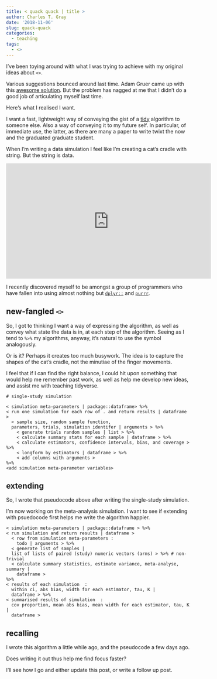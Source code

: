 ```yaml
---
title: < quack quack | title > 
author: Charles T. Gray
date: '2018-11-06'
slug: quack-quack
categories:
  - teaching
tags:
  - <>
---
```


I've been toying around with what I was trying to achieve with my original ideas
about `<>`. 

Various suggestions bounced around last time. Adam Gruer came up with this [awesome solution](https://github.com/adam-gruer/quack_quack). But the problem has nagged at me that I didn't do a good job of articulating myself last time.

Here's what I realised I want. 

I want a fast, lightweight way of conveying the 
gist of a [tidy](https://www.tidyverse.org/) algorithm to someone else. Also a way of conveying it to my future self. In particular, of immediate use, the latter, as there are many a paper to write twixt the now and the graduated graduate student.

When I'm writing a data simulation I feel like I'm creating a cat's cradle with string. But the string is data. 

<iframe width="560" height="315" src="https://www.youtube.com/embed/VpHTPnrYLzQ" frameborder="0" allow="accelerometer; autoplay; encrypted-media; gyroscope; picture-in-picture" allowfullscreen></iframe>

I recently discovered myself to be amongst a group of programmers who have fallen into using almost nothing but [`dplyr::`](https://dplyr.tidyverse.org/) and [`purrr`](https://purrr.tidyverse.org/).

## new-fangled `<>`

So, I got to thinking I want a way of expressing the algorithm, as well as convey what state the data is in, at each step of the algorithm. Seeing as I tend to ` %>% ` my algorithms, anyway, it's natural to use the symbol analogously.  

Or is it? Perhaps it creates too much busywork. The idea is to capture the shapes of the cat's cradle, not the minutiae of the finger movements. 

I feel that if I can find the right balance, I could hit upon something that
would help me remember past work, as well as help me develop new ideas,
and assist me with teaching tidyverse. 

```{}
# single-study simulation

< simulation meta-parameters | package::dataframe> %>% 
< run one simulation for each row of . and return results | dataframe > 
  < sample size, random sample function, 
  parameters, trials, simulation identifer | arguments > %>% 
    < generate trials random samples | list > %>% 
    < calculate summary stats for each sample | dataframe > %>% 
    < calculate estimators, confidence intervals, bias, and coverage > %>% 
    < longform by estimators | dataframe > %>% 
    < add columns with arguments >
%>%
<add simulation meta-parameter variables>
```

## extending

So, I wrote that pseudocode above after writing the single-study simulation. 

I'm now working on the meta-analysis simulation. I want to see if extending with 
psuedocode first helps me write the algorithm happier.

```{}
< simulation meta-parameters | package::dataframe > %>% 
< run simulation and return results | dataframe >  
  < row from simulation meta-parameters : 
    todo | arguments > %>% 
  < generate list of samples | 
  list of lists of paired (study) numeric vectors (arms) > %>% # non-trivial
  < calculate summary statistics, estimate variance, meta-analyse, summary | 
    dataframe >  
%>% 
< results of each simulation  :
  within ci, abs bias, width for each estimator, tau, K | 
  dataframe > %>% 
< summarised results of simulation  : 
  cov proportion, mean abs bias, mean width for each estimator, tau, K | 
  dataframe > 
```

## recalling

I wrote this algorithm a little while ago, and the pseudocode a few days ago.

Does writing it out thus help me find focus faster?

I'll see how I go and either update this post, or write a follow up post.  